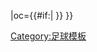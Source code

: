{{fb team |t=-{zh-hans:貝拉馬爾;zh-hk:比拉馬}- |tan=貝拉馬爾競技 |tc=ENG |abb={{#if:{{{abb|}}}|QPR{{0}}}} |oc={{#if:{{{oc|}}}|{{{oc}}} }} }}<!--
--><noinclude>[[Category:足球模板]]</noinclude>